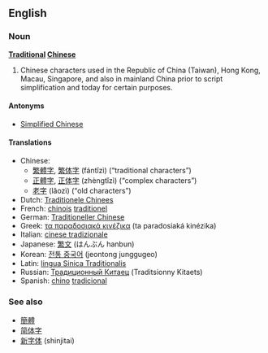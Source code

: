 ==English==

===Noun===
'''[[Traditional]] [[Chinese]]'''
# Chinese characters used in the Republic of China (Taiwan), Hong Kong, Macau, Singapore, and also in mainland China prior to script simplification and today for certain purposes.

====Antonyms====
*[[Simplified Chinese]]

====Translations====
*Chinese:
**[[繁體字]], [[繁体字]] (fántǐzì) (“traditional characters”)
**[[正體字]], [[正体字]] (zhèngtǐzì) (“complex characters”)
**[[老字]] (lǎozì) (“old characters”)
*Dutch: [[Traditionele Chinees]]
*French: [[chinois]] [[traditionel]]
*German: [[Traditioneller Chinese]]
*Greek: [[τα παραδοσιακά κινέζικα]] (ta paradosiaká kinézika)
*Italian: [[cinese tradizionale]]
*Japanese: [[繁文]] (はんぶん hanbun)
*Korean: [[전통 중국어]] (jeontong junggugeo)
*Latin: [[lingua Sinica Traditionalis]]
*Russian: [[Традиционный Китаец]] (Traditsionny Kitaets)
*Spanish: [[chino]] [[tradicional]]

===See also===
*[[簡體]]
*[[简体字]]
*[[新字体]] (shinjitai)